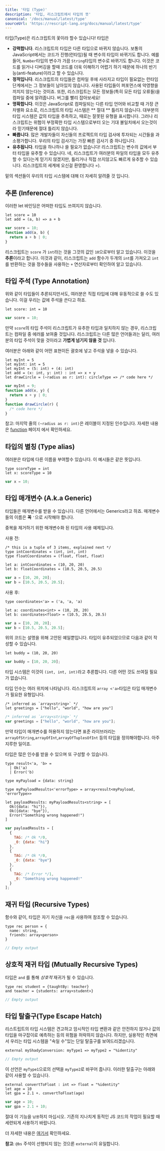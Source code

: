```yaml
---
title: '타입 (Type)'
description: '타입, 리스크립트에서 타입의 뜻'
canonical: '/docs/manual/latest/type'
sourceUrl: 'https://rescript-lang.org/docs/manual/latest/type'
---
```


타입(Type)은 리스크립트의 꽃이라 할수 있습니다! 타입은
- **강력합니다**. 리스크립트의 타입은 다른 타입으로 바뀌지 않습니다. 보통의 JavaScript에서는 코드가 진행(런타임)될 때 변수의 타입이 바뀌기도 합니다. 예를 들어, `Number`타입의 변수가 가끔 `String`타입의 변수로 바뀌기도 합니다. 이것은 코드를 읽거나 디버깅을 할때 코드를 더욱 이해하기 어렵기 하기 때문에 하나의 반기능(anti-feature)이라고 할 수 있습니다. 
- **정적입니다**. 리스크립트의 타입들은 컴파일 후에 사라지고 타입이 필요없는 런타임 단계에서는 그 정보들이 남아있지 않습니다. 사용된 타입들이 퍼포먼스에 악영향을 끼치지 않는다는 것이죠. 또한, 리스크립트는 모든 정보들(특히 모든 타입 오류들)을 컴파일 중에 알려줍니다. 버그를 빨리 잡아보세요!
- **명확합니다**. 이것은 JavaScript로 컴파일되는 다른 타입 언어와 비교할 때 가장 큰 차별화 요소로, 리스크립트의 타입 시스템은 ** 절대 ** 틀리지 않습니다. 대부분의 타입 시스템은 값의 타입을 추측하고, 때로는 잘못된 유형을 표시합니다. 그러나 리스크립트는 위험이 부정확한 타입 시스템으로부터 오는 기대 불일치에서 오는것이라 믿기때문에 절대 틀리지 않습니다.
- **빠릅니다**. 많은 개발자들이 자신들의 프로젝트의 타입 검사에 투자되는 시간들을 과소평가합니다. 우리의 타입 검사기는 가장 빠른 검사기 중 하나입니다.
- **유추됩니다**. 타입을 하나하나 쓸 필요가 없습니다! 리스크립트는 변수의 값에서 부터 타입을 유추할 수 있습니다. 네, 리스크립트가 여러분의 파일의 타입을 모두 유추할 수 있다는게 믿기지 않겠지만, 틀리거나 직접 쓰지않고도 빠르게 유추할 수 있습니다. 리스크립트의 세계에 오신걸 환영합니다 =).

밑의 섹션들이 우리의 타입 시스템에 대해 더 자세히 알려줄 것 입니다.

## 추론 (Inference)

이러한 let 바인딩은 어떠한 타입도 쓰여지지 않습니다.

```reason
let score = 10
let add = (a, b) => a + b
```
```js
var score = 10;
function add(a, b) {
  return a + b | 0;
}
```

리스크립트는 `score` 가 `int`라는 것을 그것의 값인 `10`으로부터 알고 있습니다. 이것을 **추론**이라고 합니다. 이것과 같이, 리스크립트는 `add` 함수가 두개의 `int`를 가져오고 `int`를 반환하는 것을 정수들을 사용하는 `+` 연산자로부터 확인하여 알고 있습니다.

## 타입 주석 (Type Annotation)

위와 같이 타입들이 추론되지만서도, 여러분은 직접 타입에 대해 유동적으로 쓸 수도 있습니다. 이걸 우리는 값에 주석을 쓴다고 하죠.

```reason
let score: int = 10
```
```js
var score = 10;
```

만약 `score`의 타입 주석이 리스크립트가 유추한 타입과 일치하지 않는 경우, 리스크립트는 컴파일 중 에러를 보여줄 것입니다. 리스크립트는 다른 많은 언어들과는 달리, 여러분의 타입 주석이 맞을 것이라고 **가볍게 넘기지 않을 것** 입니다. 

여러분은 아래와 같이 어떤 표현이든 괄호에 넣고 주석을 넣을 수 있습니다.

```reason
let myInt = 5
let myInt: int = 5
let myInt = (5: int) + (4: int)
let add = (x: int, y: int) : int => x + y
let drawCircle = (~radius as r: int): circleType => /* code here */
```
```js
var myInt = 9;
function add(x, y) {
  return x + y | 0;
}
function drawCircle(r) {
  /* code here */
}
```

참고: 마지막 줄의 `(~radius as r: int)`은 레이블이 지정된 인수입니다. 자세한 내용은 [function](function.md) 페이지 에서 확인하세요.

## 타입의 별칭 (Type alias)

여러분은 타입에 다른 이름을 부여할수 있습니다. 이 예시들은 같은 뜻입니다.

```reason
type scoreType = int
let x: scoreType = 10
```
```js
var x = 10;
```

## 타입 매개변수 (A.k.a Generic)

타입들은 매개변수를 받을 수 있습니다. 다른 언어에서는 Generics라고 하죠. 매개변수들의 이름은 **꼭** `'`으로 시작해야 합니다.

중복을 제거하기 위한 매개변수화 된 타입의 사용 예제입니다. 

사용 전:

```reason
/* this is a tuple of 3 items, explained next */
type intCoordinates = (int, int, int)
type floatCoordinates = (float, float, float)

let a: intCoordinates = (10, 20, 20)
let b: floatCoordinates = (10.5, 20.5, 20.5)
```
```js
var a = [10, 20, 20];
var b = [10.5, 20.5, 20.5];
```


사용 후: 


```reason
type coordinates<'a> = ('a, 'a, 'a)

let a: coordinates<int> = (10, 20, 20)
let b: coordinates<float> = (10.5, 20.5, 20.5)
```
```js
var a = [10, 20, 20];
var b = [10.5, 20.5, 20.5];
```

위의 코드는 설명을 위해 고안된 예일뿐입니다. 타입이 유추되었으므로 다음과 같이 작성할 수 있습니다.

```reason
let buddy = (10, 20, 20)
```
```js
var buddy = [10, 20, 20];
```


타입 시스템은 이것이 `(int, int, int)`라고 추론합니다. 다른 어떤 것도 쓰여질 필요가 없습니다.

타입 인수는 여러 위치에 나타납니다. 리스크립트의 `array <'a>`타입은 타입 매개변수가 필요한 유형입니다.

```reason
/* inferred as `array<string>` */
let greetings = ["hello", "world", "how are you"]
```
```js
/* inferred as `array<string>` */
var greetings = ["hello", "world", "how are you"];
```

만약 타입이 매개변수를 허용하지 않는다면 표준 라이브러리는`arrayOfString`,`arrayOfInt`,`arrayOfTuplesOfInt` 등의 타입을 정의해야합니다. 아주 지루한 일이죠.

타입은 많은 인수를 받을 수 있으며 또 구성할 수 있습니다.

<!-- TODO: too early for this example -->

```reason
type result<'a, 'b> =
  | Ok('a)
  | Error('b)

type myPayload = {data: string}

type myPayloadResults<'errorType> = array<result<myPayload, 'errorType>>

let payloadResults: myPayloadResults<string> = [
  Ok({data: "hi"}),
  Ok({data: "bye"}),
  Error("Something wrong happened!")
]
```
```js
var payloadResults = [
  {
    TAG: /* Ok */0,
    _0: {data: "hi"}
  },
  {
    TAG: /* Ok */0,
    _0: {data: "bye"}
  },
  {
    TAG: /* Error */1,
    _0: "Something wrong happened!"
  }
];
```

## 재귀 타입 (Recursive Types)

함수와 같이, 타입은 자기 자신을 `rec`을 사용하여 참조할 수 있습니다.

```reason
type rec person = {
  name: string,
  friends: array<person>
}
```
```js
// Empty output
```

## 상호적 재귀 타입 (Mutually Recursive Types)

타입은 `and` 를 통해 _상호적_ 재귀가 될 수 있습니다.

```reason
type rec student = {taughtBy: teacher}
and teacher = {students: array<student>}
```
```js
// Empty output
```


## 타입 탈출구(Type Escape Hatch)

리스트립트의 타입 시스템은 견고하고 암시적인 타입 변환과 같은 안전하지 않거나 값의 타입을 마구잡이로 예측하는 등의 위험을 허락하지 않습니다. 하지만, 실용적인 측면에서 우리는 타입 시스템을 "속일 수"있는 단일 탈출구를 보여드리겠습니다.

```reason
external myShadyConversion: myType1 => myType2 = "%identity"
```
```js
// Empty output
```

이 선언은 `myType1`으로의 선택을 `myType2`로 바꾸어 줍니다. 이러한 탈출구는 아래와 같이 사용할 수 있습니다.
```reason
external convertToFloat : int => float = "%identity"
let age = 10
let gpa = 2.1 +. convertToFloat(age)
```
```js
var age = 10;
var gpa = 2.1 + 10;
```

절대 이 기능을 `남용`하지 마십시오. 기존의 지나치게 동적인 JS 코드의 작업이 필요할 때 세련되게 사용하기 바랍니다.

더 자세한 내용은 [여기서](external.md) 확인하세요.

**참고**: `@bs` 주석이 선행되지 않는 것으론 `external`이 유일합니다.